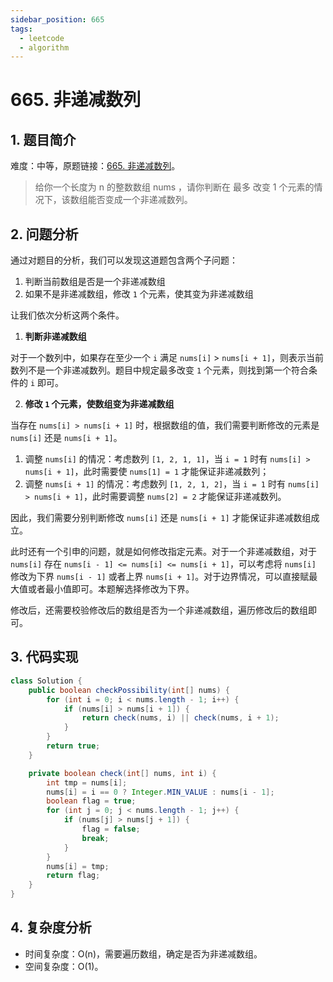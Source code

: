 ```yaml
---
sidebar_position: 665
tags:
  - leetcode
  - algorithm
---
```


# 665. 非递减数列

## 1. 题目简介

难度：中等，原题链接：[665. 非递减数列](https://leetcode.cn/problems/non-decreasing-array/)。

> 给你一个长度为 n 的整数数组 nums ，请你判断在 最多 改变 1 个元素的情况下，该数组能否变成一个非递减数列。

## 2. 问题分析

通过对题目的分析，我们可以发现这道题包含两个子问题：

1. 判断当前数组是否是一个非递减数组
2. 如果不是非递减数组，修改 `1` 个元素，使其变为非递减数组

让我们依次分析这两个条件。

1. **判断非递减数组**

对于一个数列中，如果存在至少一个 `i` 满足 `nums[i]` > `nums[i + 1]`，则表示当前数列不是一个非递减数列。题目中规定最多改变 `1` 个元素，则找到第一个符合条件的 `i` 即可。

2. **修改 `1` 个元素，使数组变为非递减数组**

当存在 `nums[i] > nums[i + 1]` 时，根据数组的值，我们需要判断修改的元素是 `nums[i]` 还是 `nums[i + 1]`。

1. 调整 `nums[i]` 的情况：考虑数列 `[1, 2, 1, 1]`，当 `i = 1` 时有 `nums[i] > nums[i + 1]`，此时需要使 `nums[1] = 1` 才能保证非递减数列；
2. 调整 `nums[i + 1]` 的情况：考虑数列 `[1, 2, 1, 2]`，当 `i = 1` 时有 `nums[i] > nums[i + 1]`，此时需要调整 `nums[2] = 2` 才能保证非递减数列。

因此，我们需要分别判断修改 `nums[i]` 还是 `nums[i + 1]` 才能保证非递减数组成立。

此时还有一个引申的问题，就是如何修改指定元素。对于一个非递减数组，对于 `nums[i]` 存在 `nums[i - 1] <= nums[i] <= nums[i + 1]`，可以考虑将 `nums[i]` 修改为下界 `nums[i - 1]` 或者上界 `nums[i + 1]`。对于边界情况，可以直接赋最大值或者最小值即可。本题解选择修改为下界。

修改后，还需要校验修改后的数组是否为一个非递减数组，遍历修改后的数组即可。

## 3. 代码实现

```java
class Solution {
    public boolean checkPossibility(int[] nums) {
        for (int i = 0; i < nums.length - 1; i++) {
            if (nums[i] > nums[i + 1]) {
                return check(nums, i) || check(nums, i + 1);
            }
        }
        return true;
    }

    private boolean check(int[] nums, int i) {
        int tmp = nums[i];
        nums[i] = i == 0 ? Integer.MIN_VALUE : nums[i - 1];
        boolean flag = true;
        for (int j = 0; j < nums.length - 1; j++) {
            if (nums[j] > nums[j + 1]) {
                flag = false;
                break;
            }
        }
        nums[i] = tmp;
        return flag;
    }
}
```

## 4. 复杂度分析

- 时间复杂度：O(n)，需要遍历数组，确定是否为非递减数组。
- 空间复杂度：O(1)。